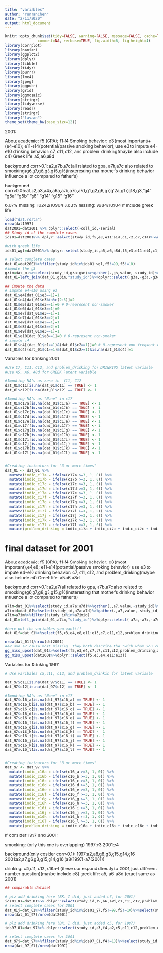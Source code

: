 ```yaml
---
title: "variables"
author: "YunranChen"
date: "2/11/2020"
output: html_document
---
```


```r
knitr::opts_chunk$set(tidy=FALSE, warning=FALSE, message=FALSE, cache=TRUE, 
               comment=NA, verbose=TRUE, fig.width=6, fig.height=4)
library(corrplot)
library(naniar)
library(ggplot2)
library(dplyr)
library(tibble)
library(tidyr)
library(purrr)
library(lme4)
library(jpeg)
library(ggpubr)
library(grid)
library(ggmosaic)
library(stringr)
library(tidyverse)
library(readr)
library(stringr)
library("lavaan")
theme_set(theme_bw(base_size=12))

```

2001:

About academic: f5 (GPA); f1-f4
Smoking behavior: e3 (most important)+(e4-e10); e11-e14(potential/passive smoking behavior); use e3 to impute e4-e10
drinking behavior: c7, c11, c12, and problem_drinking(maybe also include c4)
Greek life: a5,a6,a8d

background corr>0.1: a2,a7b,a7c(all related to gpa, a7b,a7c also related to smooking)g6,g7,g8,g3,g15,g16(insteresting that mother's drinking behavior influence a lot compared to father's)

background corr>0.05:a1,a2,a3,a4a,a6a,a7b,a7c,a7d,g1,g2,g6,g7,g12a,g17,g18,g3,"g4"  "g5a" "g5b" "g6"  "g14" "g15" "g16"

6.07% missing: 10242/10904
8.63% missing: 9984/10904 if include greek life

```r
load("dat.rdata")
nrow(dat1997)
dat2001=dat2001 %>% dplyr::select(-coll_id,-serial)
## Study id of the complete cases
ids01=dat2001%>% dplyr::select(study_id,f5,e3,e11:e14,c1,c2,c7,c10)%>%na.omit()%>%pull(study_id)

#with greek life
ids01_wgl=dat2001%>% dplyr::select(study_id,a5,a6,a8d,f5,e3,e11:e14,c1,c2,c7,c10)%>%na.omit()%>%pull(study_id)

# select complete cases
dat_01=dat2001%>%filter(study_id%in%ids01_wgl,f5!=99,f5!=10)
#impute the g3
g3im=dat_01%>%select(study_id,g3a:g3e)%>%gather(.,g3,value,-study_id)%>%na.omit()%>%select(-value)%>%mutate(g3=as.factor(g3)%>%as.numeric())
dat_01=left_join(dat_01,g3im,"study_id")%>%dplyr::select(-g3a,-g3b,-g3c,-g3d,-g3e,-g12b)

## impute the data
# impute e4-e10 using e3
dat_01$e4[dat_01$e3==1]=1
dat_01$e4[dat_01$e3%in%c(2:5)]=2
dat_01$e5[dat_01$e3==1]=0 # 0-represent non-smoker
dat_01$e6[dat_01$e3==1]=0
dat_01$e7[dat_01$e3==1]=1
dat_01$e7[dat_01$e3==2]=1
dat_01$e8[dat_01$e3==1]=1
dat_01$e8[dat_01$e3==2]=1
dat_01$e9[dat_01$e3==1]=1 
dat_01$e10[dat_01$e3==1]=0 # 0-represent non-smoker
# impute c4
dat_01$c4[(dat_01$c1==1)&(dat_01$c2==1)]=0 # 0-represent non frequent drinker
dat_01$c4[(dat_01$c1==1)&(dat_01$c2>=1)&is.na(dat_01$c4)]=1
```

Variables for Drinking 2001 

```r
#Use C7, C11, C12, and problem_drinking for DRINKING latent variable
#Use A5, A6, A8d for GREEK latent variable

#Imputing NA's as zero in  C11, C12
dat_01$c11[is.na(dat_01$c11) == TRUE] <- 1
dat_01$c12[is.na(dat_01$c12) == TRUE] <- 1

#Imputing NA's as "None" in c17
dat_01$c17a[is.na(dat_01$c17a) == TRUE] <- 1
dat_01$c17b[is.na(dat_01$c17b) == TRUE] <- 1
dat_01$c17c[is.na(dat_01$c17c) == TRUE] <- 1
dat_01$c17d[is.na(dat_01$c17d) == TRUE] <- 1
dat_01$c17e[is.na(dat_01$c17e) == TRUE] <- 1
dat_01$c17f[is.na(dat_01$c17f) == TRUE] <- 1
dat_01$c17g[is.na(dat_01$c17g) == TRUE] <- 1
dat_01$c17h[is.na(dat_01$c17h) == TRUE] <- 1
dat_01$c17i[is.na(dat_01$c17i) == TRUE] <- 1
dat_01$c17j[is.na(dat_01$c17j) == TRUE] <- 1
dat_01$c17k[is.na(dat_01$c17k) == TRUE] <- 1
dat_01$c17l[is.na(dat_01$c17l) == TRUE] <- 1


#Creating indicators for "3 or more times"
dat_01 <- dat_01 %>% 
  mutate(indic_c17a = ifelse(c17a >=3, 1, 0)) %>% 
  mutate(indic_c17b = ifelse(c17b >=3, 1, 0)) %>%
  mutate(indic_c17c = ifelse(c17c >=3, 1, 0)) %>%
  mutate(indic_c17d = ifelse(c17d >=3, 1, 0)) %>%
  mutate(indic_c17e = ifelse(c17e >=3, 1, 0)) %>%
  mutate(indic_c17f = ifelse(c17f >=3, 1, 0)) %>%
  mutate(indic_c17g = ifelse(c17g >=3, 1, 0)) %>%
  mutate(indic_c17h = ifelse(c17h >=3, 1, 0)) %>%
  mutate(indic_c17i = ifelse(c17i >=3, 1, 0)) %>%
  mutate(indic_c17j = ifelse(c17j >=3, 1, 0)) %>%
  mutate(indic_c17k = ifelse(c17k >=3, 1, 0)) %>%
  mutate(indic_c17l = ifelse(c17l >=3, 1, 0)) %>% 
  mutate(problem_drinking = indic_c17a + indic_c17b + indic_c17c + indic_c17d + indic_c17e + indic_c17f + indic_c17g + indic_c17h + indic_c17i +indic_c17j + indic_c17k + indic_c17l)
```

# final dataset for 2001

About academic: f5 (GPA); f1-f4
Smoking behavior: e3 (most important),e4,e8; e11-e14(potential/passive smoking behavior); use e3 to impute e4-e10
drinking behavior: c7, c11, c12, and problem_drinking(maybe also include c4)
Greek life: a5,a6,a8d

background corr>0.1: a2,a7(all related to gpa, a7b,a7c also related to smooking)g6,g7,g8,g3,g15,g16(insteresting that mother's drinking behavior influence a lot compared to father's)

```r
a7im=dat_01%>%select(study_id,a7a:a7d)%>%gather(.,a7,value,-study_id)%>%na.omit()%>%filter(value>0)%>%select(-value)%>%mutate(a7=as.factor(a7))
a7imid=dat_01%>%select(study_id,a7a:a7d)%>%gather(.,a7,value,-study_id)%>%na.omit()%>%filter(value>0)%>%group_by(study_id)%>%summarise(n=n())%>%filter(n>1)%>%pull(study_id)
a7im=a7im%>%filter(!study_id%in%a7imid)
dat_01=left_join(dat_01,a7im,"study_id")%>%dplyr::select(-a7a,-a7b,-a7c,-a7d)

#here put the variables you want!!!
dat_01f=dat_01%>%select(f5,e3,e4,e8,e11:e13,c7,c11,c12,problem_drinking,a5,a6,a8d,a2,g6,g7,g8,g3,g15,g16)%>%na.omit()

nrow(dat_01f)/nrow(dat2001)
#e8 and a7 cause most missing. they both describe the "with whom you current live" can include them if you want.
gg_miss_upset(dat_01%>%select(f5,e3,e4,c7,c7,c11,c12,problem_drinking,a5,a6,a8d,a2,g6,g7,g8,g3,g15,g16,c4))
gg_miss_upset(dat2001%>%dplyr::select(f5,e3,e4,e11:e13))

```

Variables for Drinking 1997

```r

# Use varibales c5,c11, c12, and problem_drinkin for latent variable

dat_97$c11[is.na(dat_97$c11) == TRUE] <- 1
dat_97$c12[is.na(dat_97$c12) == TRUE] <- 1

#Imputing NA's as "None" in c17
dat_97$c16_a[is.na(dat_97$c16_a) == TRUE] <- 1
dat_97$c16_b[is.na(dat_97$c16_b) == TRUE] <- 1
dat_97$c16_c[is.na(dat_97$c16_c) == TRUE] <- 1
dat_97$c16_d[is.na(dat_97$c16_d) == TRUE] <- 1
dat_97$c16_e[is.na(dat_97$c16_e) == TRUE] <- 1
dat_97$c16_f[is.na(dat_97$c16_f) == TRUE] <- 1
dat_97$c16_g[is.na(dat_97$c16_g) == TRUE] <- 1
dat_97$c16_h[is.na(dat_97$c16_h) == TRUE] <- 1
dat_97$c16_i[is.na(dat_97$c16_i) == TRUE] <- 1
dat_97$c16_j[is.na(dat_97$c16_j) == TRUE] <- 1
dat_97$c16_k[is.na(dat_97$c16_k) == TRUE] <- 1
dat_97$c16_l[is.na(dat_97$c16_l) == TRUE] <- 1


#Creating indicators for "3 or more times"
dat_97 <- dat_97 %>%
  mutate(indic_c16a = ifelse(c16_a >=3, 1, 0)) %>% 
  mutate(indic_c16b = ifelse(c16_b >=3, 1, 0)) %>%
  mutate(indic_c16c = ifelse(c16_c >=3, 1, 0)) %>%
  mutate(indic_c16d = ifelse(c16_d >=3, 1, 0)) %>%
  mutate(indic_c16e = ifelse(c16_e >=3, 1, 0)) %>%
  mutate(indic_c16f = ifelse(c16_f >=3, 1, 0)) %>%
  mutate(indic_c16g = ifelse(c16_g >=3, 1, 0)) %>%
  mutate(indic_c16h = ifelse(c16_h >=3, 1, 0)) %>%
  mutate(indic_c16i = ifelse(c16_i >=3, 1, 0)) %>%
  mutate(indic_c16j = ifelse(c16_j >=3, 1, 0)) %>%
  mutate(indic_c16k = ifelse(c16_k >=3, 1, 0)) %>%
  mutate(indic_c16l = ifelse(c16_l >=3, 1, 0)) %>% 
  mutate(problem_drinking = indic_c16a + indic_c16b + indic_c16c + indic_c16d + indic_c16e + indic_c16f + indic_c16g + indic_c16h + indic_c16i +indic_c16j + indic_c16k + indic_c16l)
```



If consider 1997 and 2001:


smooking: (only this one is overlapping)
1997:e3
2001:e4

background(only cosider corr>0.1):
1997:a2,a8,g8,g3,g15,g14,g16
2001:a2,a7,g6,g3,g15,g14,g16
(a8(1997)-a7(2001))

drinking: c5,c11, c12, c16a-l (these correspond directly to 2001, just different number question)(maybe include c8)
greek life: a5, a6, a8d (exact same as 2001)




```r

## comparable dataset

# plz add drinking here (BK: I did, just added c7, for 2001)
ids01_97=dat_01%>% dplyr::select(study_id,a5,a6,a8d,c7,c11,c12,problem_drinking,f5,e4,a2,g6,g3,g15,g14,g16)%>%na.omit()%>%pull(study_id)
# select complete cases for 2001
dat_01j=dat_01%>%filter(study_id%in%ids01_97,f5!=99,f5!=10)%>%select(study_id,a5,a6,a8d,c7,c11,c12,problem_drinking,f5,e4,a2,g6,g3,g15,g14,g16)
nrow(dat_01_97)/nrow(dat2001)

# plz add drinking here (BK: I did, just added c5, for 1997)
ids97_01=dat_97%>% dplyr::select(study_id,e3,f4,a2,c5,c11,c12,problem_drinking,g8,g3,g15,g14,g16,c8)%>%na.omit()%>%pull(study_id)

# select complete cases for 2001
dat_97j=dat_97%>%filter(study_id%in%ids97_01,f4!=10)%>%select(study_id,e3,f4,a2,c5,c11,c12,problem_drinking,g8,g3,g15,g14,g16)
nrow(dat_97_01)/nrow(dat1997)

```



